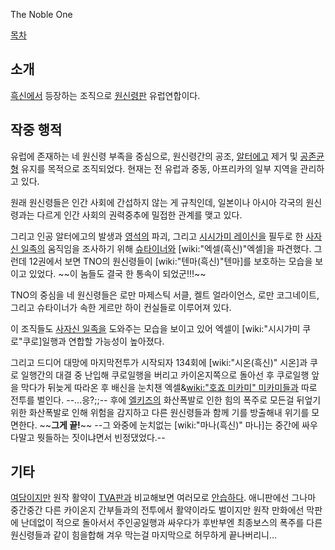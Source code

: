 The Noble One

[[목차]]

== 소개 ==
[[흑신]]에서 등장하는 조직으로 [[원신령]]판 유럽연합이다. 

== 작중 행적 ==
유럽에 존재하는 네 원신령 부족을 중심으로, 원신령간의 공조, [[알터에고]] 제거 및 [[공존균형]] 유지를 목적으로 조직되었다. 현재는 전 유럽과 중동, 아프리카의 일부 지역을 관리하고 있다. 

원래 원신령들은 인간 사회에 간섭하지 않는 게 규칙인데, 일본이나 아시아 각국의 원신령과는 다르게 인간 사회의 권력중추에 밀접한 관계를 맺고 있다. 

그리고 인공 알터에고의 발생과 [[영석]]의 파괴, 그리고 [[시시가미 레이신]]을 필두로 한 [[사자신 일족]]의 움직임을 조사하기 위해 [[슈타이너]]와 [wiki:"엑셀(흑신)"엑셀]을 파견했다. 그런데 12권에서 보면 TNO의 원신령들이 [wiki:"텐마(흑신)"텐마]를 보호하는 모습을 보이고 있었다. ~~이 놈들도 결국 한 통속이 되었군!!!~~ 

TNO의 중심을 네 원신령들은 로만 마제스틱 서클, 켈트 얼라이언스, 로만 코그네이트, 그리고 슈타이너가 속한 게르만 하이 컨실들로 이루어져 있다.

이 조직들도 [[사자신 일족]]을 도와주는 모습을 보이고 있어 엑셀이 [wiki:"시시가미 쿠로"쿠로]일행과 연합할 가능성이 높아졌다.

그리고 드디어 대망에 마지막전투가 시작되자 134회에 [wiki:"시온(흑신)" 시온]과 쿠로 일행간의 대결 중 난입해 쿠로일행을 버리고 카이온지쪽으로 돌아선 후 쿠로일행 앞을 막다가 뒤늦게 따라온 후 배신을 눈치챈 엑셀&[[wiki:"호죠 미카미" 미카미]]들과 따로 전투를 벌인다. --...응?;;-- 후에 [[엘키즈]]의 화산폭발로 인한 힘의 폭주로 모든걸 뒤엎기위한 화산폭발로 인해 위험을 감지하고 다른 원신령들과 함께 기를 방출해내 위기를 모면한다. ~~'''그게 끝!'''~~ --그 와중에 눈치없는 [wiki:"마나(흑신)" 마나]는 중간에 싸우다말고 뭣들하는 짓이냐면서 빈정댔었다.--

== 기타 ==
[[여담]]이지만 원작 활약이 [[TVA]]판과 비교해보면 여러모로 [[안습]]하다. 애니판에선 그나마 중간중간 다른 카이온지 간부들과의 전투에서 활약이라도 벌이지만 원작 만화에선 막판에 난데없이 적으로 돌아서서 주인공일행과 싸우다가 후반부엔 최종보스의 폭주를 다른 원신령들과 같이 힘을합해 겨우 막는걸 마지막으로 허무하게 끝나버리니...
